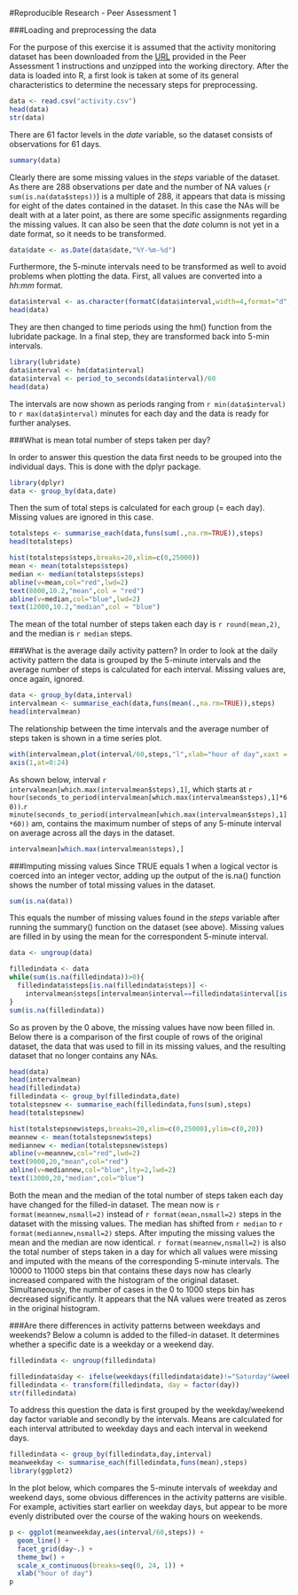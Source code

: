 #Reproducible Research - Peer Assessment 1


###Loading and preprocessing the data

For the purpose of this exercise it is assumed that the activity monitoring dataset has been downloaded from the [URL](https://d396qusza40orc.cloudfront.net/repdata%2Fdata%2Factivity.zip) provided in the Peer Assessment 1 instructions and unzipped into the working directory. After the data is loaded into R, a first look is taken at some of its general characteristics to determine the necessary steps for preprocessing.

```r
data <- read.csv("activity.csv")
head(data)
str(data)
```

There are 61 factor levels in the *date* variable, so the dataset consists of observations for 61 days.

```r
summary(data)
```

Clearly there are some missing values in the *steps* variable of the dataset. As there are 288 observations per date and the number of NA values (`r sum(is.na(data$steps))`) is a multiple of 288, it appears that data is missing for eight of the dates contained in the dataset. In this case the NAs will be dealt with at a later point, as there are some specific assignments regarding the missing values. It can also be seen that the *date* column is not yet in a date format, so it needs to be transformed.

```r
data$date <- as.Date(data$date,"%Y-%m-%d")
```

Furthermore, the 5-minute intervals need to be transformed as well to avoid problems when plotting the data. First, all values are converted into a *hh:mm* format. 

```r
data$interval <- as.character(formatC(data$interval,width=4,format="d",flag="0",big.mark=":",big.interval=2L))
head(data)
```

They are then changed to time periods using the hm() function from the lubridate package. In a final step, they are transformed back into 5-min intervals.

```r
library(lubridate)
data$interval <- hm(data$interval)
data$interval <- period_to_seconds(data$interval)/60
head(data)
```

The intervals are now shown as periods ranging from `r min(data$interval)` to `r max(data$interval)` minutes for each day and the data is ready for further analyses.

###What is mean total number of steps taken per day?

In order to answer this question the data first needs to be grouped into the individual days. This is done with the dplyr package.

```r
library(dplyr)
data <- group_by(data,date)
```
Then the sum of total steps is calculated for each group (= each day). Missing values are ignored in this case.
```r
totalsteps <- summarise_each(data,funs(sum(.,na.rm=TRUE)),steps)
head(totalsteps)
```
```r
hist(totalsteps$steps,breaks=20,xlim=c(0,25000))
mean <- mean(totalsteps$steps)
median <- median(totalsteps$steps)
abline(v=mean,col="red",lwd=2)
text(8000,10.2,"mean",col = "red")
abline(v=median,col="blue",lwd=2)
text(12000,10.2,"median",col = "blue")
```

The mean of the total number of steps taken each day is  `r round(mean,2)`, and the median is  `r median` steps.

###What is the average daily activity pattern?
In order to look at the daily activity pattern the data is grouped by the 5-minute intervals and the average number of steps is calculated for each interval. Missing values are, once again, ignored.
```r
data <- group_by(data,interval)
intervalmean <- summarise_each(data,funs(mean(.,na.rm=TRUE)),steps)
head(intervalmean)
```

The relationship between the time intervals and the average number of steps taken is shown in a time series plot.
```r
with(intervalmean,plot(interval/60,steps,"l",xlab="hour of day",xaxt = "n"))
axis(1,at=0:24)
```

As shown below, interval `r intervalmean[which.max(intervalmean$steps),1]`, which starts at `r hour(seconds_to_period(intervalmean[which.max(intervalmean$steps),1]*60))`.`r minute(seconds_to_period(intervalmean[which.max(intervalmean$steps),1]*60))` am, contains the maximum number of steps of any 5-minute interval on average across all the days in the dataset.

```r
intervalmean[which.max(intervalmean$steps),]
```

###Imputing missing values
Since TRUE equals 1 when a logical vector is coerced into an integer vector, adding up the output of the is.na() function shows the number of total missing values in the dataset.

```r
sum(is.na(data))
```

This equals the number of missing values found in the *steps* variable after running the summary() function on the dataset (see above). Missing values are filled in by using the mean for the correspondent 5-minute interval.

```r
data <- ungroup(data)
```
```r
filledindata <- data
while(sum(is.na(filledindata))>0){
  filledindata$steps[is.na(filledindata$steps)] <-
    intervalmean$steps[intervalmean$interval==filledindata$interval[is.na(filledindata$steps)]]
}
sum(is.na(filledindata))
```

So as proven by the 0 above, the missing values have now been filled in. Below there is a comparison of the first couple of rows of the original dataset, the data that was used to fill in its missing values, and the resulting dataset that no longer contains any NAs.

```r
head(data)
head(intervalmean)
head(filledindata)
filledindata <- group_by(filledindata,date)
totalstepsnew <- summarise_each(filledindata,funs(sum),steps)
head(totalstepsnew)
```
```r
hist(totalstepsnew$steps,breaks=20,xlim=c(0,25000),ylim=c(0,20))
meannew <- mean(totalstepsnew$steps)
mediannew <- median(totalstepsnew$steps)
abline(v=meannew,col="red",lwd=2)
text(9000,20,"mean",col="red")
abline(v=mediannew,col="blue",lty=2,lwd=2)
text(13000,20,"median",col="blue")
```

Both the mean and the median of the total number of steps taken each day have changed for the filled-in dataset. The mean now is  `r format(meannew,nsmall=2)` instead of `r format(mean,nsmall=2)` steps in the dataset with the missing values. The median has shifted from `r median` to `r format(mediannew,nsmall=2)` steps. After imputing the missing values the mean and the median are now identical. `r format(meannew,nsmall=2)` is also the total number of steps taken in a day for which all values were missing and imputed with the means of the corresponding 5-minute intervals. The 10000 to 11000 steps bin that contains these days now has clearly increased compared with the histogram of the original dataset. Simultaneously, the number of cases in the 0 to 1000 steps bin has decreased significantly. It appears that the NA values were treated as zeros in the original histogram.

###Are there differences in activity patterns between weekdays and weekends?
Below a column is added to the filled-in dataset. It determines whether a specific date is a weekday or a weekend day.

```r
filledindata <- ungroup(filledindata)
```
```r
filledindata$day <- ifelse(weekdays(filledindata$date)!="Saturday"&weekdays(filledindata$date)!="Sunday","weekday","weekend")
filledindata <- transform(filledindata, day = factor(day))
str(filledindata)
```

To address this question the data is first grouped by the weekday/weekend day factor variable and secondly by the intervals. Means are calculated for each interval attributed to weekday days and each interval in weekend days.

```r
filledindata <- group_by(filledindata,day,interval)
meanweekday <- summarise_each(filledindata,funs(mean),steps)
library(ggplot2)
```

In the plot below, which compares the 5-minute intervals of weekday and weekend days, some obvious differences in the activity patterns are visible. For example, activities start earlier on weekday days, but appear to be more evenly distributed over the course of the waking hours on weekends.

```r
p <- ggplot(meanweekday,aes(interval/60,steps)) +
  geom_line() +
  facet_grid(day~.) +
  theme_bw() +
  scale_x_continuous(breaks=seq(0, 24, 1)) +
  xlab("hour of day")
p
```